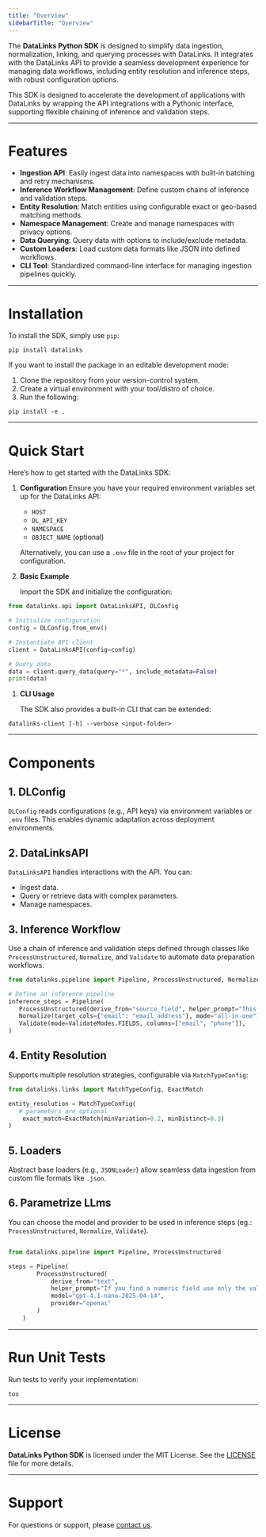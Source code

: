 ```yaml
---
title: "Overview"
sidebarTitle: "Overview"
---
```


The **DataLinks Python SDK** is designed to simplify data ingestion, normalization, linking, and querying processes with DataLinks.
It integrates with the DataLinks API to provide a seamless development experience for managing data workflows, including entity resolution and inference steps, with robust configuration options.

This SDK is designed to accelerate the development of applications with DataLinks by wrapping the API integrations with a Pythonic interface, supporting flexible chaining of inference and validation steps.

---

# Features

- **Ingestion API**: Easily ingest data into namespaces with built-in batching and retry mechanisms.
- **Inference Workflow Management**: Define custom chains of inference and validation steps.
- **Entity Resolution**: Match entities using configurable exact or geo-based matching methods.
- **Namespace Management**: Create and manage namespaces with privacy options.
- **Data Querying**: Query data with options to include/exclude metadata.
- **Custom Loaders**: Load custom data formats like JSON into defined workflows.
- **CLI Tool**: Standardized command-line interface for managing ingestion pipelines quickly.

---

# Installation

To install the SDK, simply use `pip`:

```shell
pip install datalinks
```

If you want to install the package in an editable development mode:

1. Clone the repository from your version-control system.
2. Create a virtual environment with your tool/distro of choice.
3. Run the following:

```shell
pip install -e .
```

---

# Quick Start

Here’s how to get started with the DataLinks SDK:

1. **Configuration**
   Ensure you have your required environment variables set up for the DataLinks API:
   - `HOST`
   - `DL_API_KEY`
   - `NAMESPACE`
   - `OBJECT_NAME` (optional)

   Alternatively, you can use a `.env` file in the root of your project for configuration.
2. **Basic Example**

   Import the SDK and initialize the configuration:

```python
from datalinks.api import DataLinksAPI, DLConfig

# Initialize configuration
config = DLConfig.from_env()

# Instantiate API client
client = DataLinksAPI(config=config)

# Query data
data = client.query_data(query="*", include_metadata=False)
print(data)
```

1. **CLI Usage**

   The SDK also provides a built-in CLI that can be extended:

```shell
datalinks-client [-h] --verbose <input-folder>
```

---

# Components

## 1. **DLConfig**

`DLConfig` reads configurations (e.g., API keys) via environment variables or `.env` files. This enables dynamic adaptation across deployment environments.

## 2. **DataLinksAPI**

`DataLinksAPI` handles interactions with the API. You can:

- Ingest data.
- Query or retrieve data with complex parameters.
- Manage namespaces.

## 3. **Inference Workflow**

Use a chain of inference and validation steps defined through classes like `ProcessUnstructured`, `Normalize`, and `Validate` to automate data preparation workflows.

```python
from datalinks.pipeline import Pipeline, ProcessUnstructured, Normalize, Validate, ValidateModes

# Define an inference pipeline
inference_steps = Pipeline(
   ProcessUnstructured(derive_from="source_field", helper_prompt="This extracts tables."),
   Normalize(target_cols={"email": "email_address"}, mode="all-in-one"),
   Validate(mode=ValidateModes.FIELDS, columns=["email", "phone"]),
)
```

## 4. **Entity Resolution**

Supports multiple resolution strategies, configurable via `MatchTypeConfig`:

```python
from datalinks.links import MatchTypeConfig, ExactMatch

entity_resolution = MatchTypeConfig(
   # parameters are optional
    exact_match=ExactMatch(minVariation=0.2, minDistinct=0.3)
)
```

## 5. **Loaders**

Abstract base loaders (e.g., `JSONLoader`) allow seamless data ingestion from custom file formats like `.json`.

## 6. **Parametrize LLms**

You can choose the model and provider to be used in inference steps (eg.: `ProcessUnstructured`, `Normalize`, `Validate`).

```python

from datalinks.pipeline import Pipeline, ProcessUnstructured

steps = Pipeline(
        ProcessUnstructured(
            derive_from="text",
            helper_prompt="If you find a numeric field use only the value and omit the rest.",
            model="gpt-4.1-nano-2025-04-14",
            provider="openai"
        )
    )
```

---

# Run Unit Tests

Run tests to verify your implementation:

```shell
tox
```

---

# License

**DataLinks Python SDK** is licensed under the MIT License. See the [LICENSE]() file for more details.

---

# Support

For questions or support, please [contact us](https://datalinks.com/newsletter).

